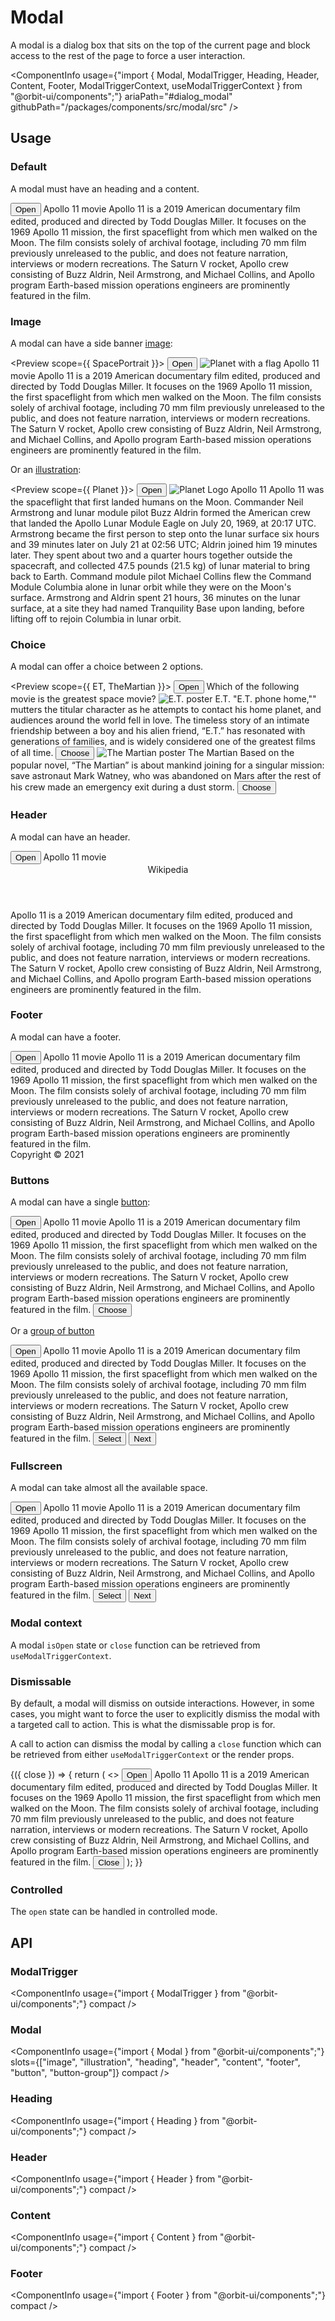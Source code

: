 
<Meta
    title="Components/Modal"
    id="modal"
/>

# Modal

<Tagline>A modal is a dialog box that sits on the top of the current page and block access to the rest of the page to force a user interaction.</Tagline>

<ComponentInfo
    usage={"import { Modal, ModalTrigger, Heading, Header, Content, Footer, ModalTriggerContext, useModalTriggerContext } from \"@orbit-ui/components\";"}
    ariaPath="#dialog_modal"
    githubPath="/packages/components/src/modal/src"
/>

## Usage

### Default

A modal must have an heading and a content.

<Preview>
    <Story name="default">
        <ModalTrigger>
            <Button variant="secondary">Open</Button>
            <Modal>
                <Heading>Apollo 11 movie</Heading>
                <Content>
                    <Paragraph>Apollo 11 is a 2019 American documentary film edited, produced and directed by Todd Douglas Miller. It focuses on the 1969 Apollo 11 mission, the first spaceflight from which men walked on the Moon.</Paragraph>
                    <Paragraph>The film consists solely of archival footage, including 70 mm film previously unreleased to the public, and does not feature narration, interviews or modern recreations. The Saturn V rocket, Apollo crew consisting of Buzz Aldrin, Neil Armstrong, and Michael Collins, and Apollo program Earth-based mission operations engineers are prominently featured in the film.</Paragraph>
                </Content>
            </Modal>
        </ModalTrigger>
    </Story>
</Preview>

### Image

A modal can have a side banner [image](?path=/story/chromatic-image--default):

<Preview scope={{ SpacePortrait }}>
    <Story name="image">
        <ModalTrigger>
            <Button variant="secondary">Open</Button>
            <Modal>
                <Image src={SpacePortrait} alt="Planet with a flag" />
                <Heading>Apollo 11 movie</Heading>
                <Content>
                    <Paragraph>Apollo 11 is a 2019 American documentary film edited, produced and directed by Todd Douglas Miller. It focuses on the 1969 Apollo 11 mission, the first spaceflight from which men walked on the Moon.</Paragraph>
                    <Paragraph>The film consists solely of archival footage, including 70 mm film previously unreleased to the public, and does not feature narration, interviews or modern recreations. The Saturn V rocket, Apollo crew consisting of Buzz Aldrin, Neil Armstrong, and Michael Collins, and Apollo program Earth-based mission operations engineers are prominently featured in the film.</Paragraph>
                </Content>
            </Modal>
        </ModalTrigger>
    </Story>
</Preview>

Or an [illustration](?path=/docs/illustration--horizontal):

<Preview scope={{ Planet }}>
    <Story name="illustration centered">
        <ModalTrigger>
            <Button variant="secondary">Open</Button>
            <Modal>
                <Illustration color="#7a49a5">
                    <Image src={Planet} alt="Planet Logo" />
                </Illustration>
                <Heading>Apollo 11</Heading>
                <Content>
                    <Paragraph>Apollo 11 was the spaceflight that first landed humans on the Moon. Commander Neil Armstrong and lunar module pilot Buzz Aldrin formed the American crew that landed the Apollo Lunar Module Eagle on July 20, 1969, at 20:17 UTC.</Paragraph>
                    <Paragraph>Armstrong became the first person to step onto the lunar surface six hours and 39 minutes later on July 21 at 02:56 UTC; Aldrin joined him 19 minutes later. They spent about two and a quarter hours together outside the spacecraft, and collected 47.5 pounds (21.5 kg) of lunar material to bring back to Earth. Command module pilot Michael Collins flew the Command Module Columbia alone in lunar orbit while they were on the Moon's surface. Armstrong and Aldrin spent 21 hours, 36 minutes on the lunar surface, at a site they had named Tranquility Base upon landing, before lifting off to rejoin Columbia in lunar orbit.</Paragraph>
                </Content>
            </Modal>
        </ModalTrigger>
    </Story>
</Preview>

### Choice

A modal can offer a choice between 2 options.

<Preview scope={{ ET, TheMartian }}>
    <Story name="choice">
        <ModalTrigger>
            <Button variant="secondary">Open</Button>
            <Modal>
                <Heading>Which of the following movie is the greatest space movie?</Heading>
                <Content>
                    <Card>
                        <Image src={ET} alt="E.T. poster" />
                        <Heading>E.T.</Heading>
                        <Content>"E.T. phone home,"" mutters the titular character as he attempts to contact his home planet, and audiences around the world fell in love. The timeless story of an intimate friendship between a boy and his alien friend, “E.T.” has resonated with generations of families, and is widely considered one of the greatest films of all time.</Content>
                        <Button>Choose</Button>
                    </Card>
                    <Card>
                        <Image src={TheMartian} alt="The Martian poster" />
                        <Heading>The Martian</Heading>
                        <Content>Based on the popular novel, “The Martian” is about mankind joining for a singular mission: save astronaut Mark Watney, who was abandoned on Mars after the rest of his crew made an emergency exit during a dust storm.</Content>
                        <Button>Choose</Button>
                    </Card>
                </Content>
            </Modal>
        </ModalTrigger>
    </Story>
</Preview>

### Header

A modal can have an header.

<Preview>
    <Story name="header">
        <ModalTrigger>
            <Button variant="secondary">Open</Button>
            <Modal>
                <Heading>Apollo 11 movie</Heading>
                <Header>
                    <TextLink href="https://en.wikipedia.org/wiki/Apollo_11_(2019_film)" external>Wikipedia</TextLink>
                </Header>
                <Content>
                    <Paragraph>Apollo 11 is a 2019 American documentary film edited, produced and directed by Todd Douglas Miller. It focuses on the 1969 Apollo 11 mission, the first spaceflight from which men walked on the Moon.</Paragraph>
                    <Paragraph>The film consists solely of archival footage, including 70 mm film previously unreleased to the public, and does not feature narration, interviews or modern recreations. The Saturn V rocket, Apollo crew consisting of Buzz Aldrin, Neil Armstrong, and Michael Collins, and Apollo program Earth-based mission operations engineers are prominently featured in the film.</Paragraph>
                </Content>
            </Modal>
        </ModalTrigger>
    </Story>
</Preview>

### Footer

A modal can have a footer.

<Preview>
    <Story name="footer">
        <ModalTrigger>
            <Button variant="secondary">Open</Button>
            <Modal>
                <Heading>Apollo 11 movie</Heading>
                <Content>
                    <Paragraph>Apollo 11 is a 2019 American documentary film edited, produced and directed by Todd Douglas Miller. It focuses on the 1969 Apollo 11 mission, the first spaceflight from which men walked on the Moon.</Paragraph>
                    <Paragraph>The film consists solely of archival footage, including 70 mm film previously unreleased to the public, and does not feature narration, interviews or modern recreations. The Saturn V rocket, Apollo crew consisting of Buzz Aldrin, Neil Armstrong, and Michael Collins, and Apollo program Earth-based mission operations engineers are prominently featured in the film.</Paragraph>
                </Content>
                <Footer>Copyright © 2021</Footer>
            </Modal>
        </ModalTrigger>
    </Story>
</Preview>

### Buttons

A modal can have a single [button](?path=/docs/button--default-story):

<Preview>
    <Story name="button">
        <ModalTrigger>
            <Button variant="secondary">Open</Button>
            <Modal>
                <Heading>Apollo 11 movie</Heading>
                <Content>
                    <Paragraph>Apollo 11 is a 2019 American documentary film edited, produced and directed by Todd Douglas Miller. It focuses on the 1969 Apollo 11 mission, the first spaceflight from which men walked on the Moon.</Paragraph>
                    <Paragraph>The film consists solely of archival footage, including 70 mm film previously unreleased to the public, and does not feature narration, interviews or modern recreations. The Saturn V rocket, Apollo crew consisting of Buzz Aldrin, Neil Armstrong, and Michael Collins, and Apollo program Earth-based mission operations engineers are prominently featured in the film.</Paragraph>
                </Content>
                <Button>Choose</Button>
            </Modal>
        </ModalTrigger>
    </Story>
</Preview>

Or a [group of button](?path=/docs/button--default-story#button-group)

<Preview>
    <Story name="button group">
        <ModalTrigger>
            <Button variant="secondary">Open</Button>
            <Modal>
                <Heading>Apollo 11 movie</Heading>
                <Content>
                    <Paragraph>Apollo 11 is a 2019 American documentary film edited, produced and directed by Todd Douglas Miller. It focuses on the 1969 Apollo 11 mission, the first spaceflight from which men walked on the Moon.</Paragraph>
                    <Paragraph>The film consists solely of archival footage, including 70 mm film previously unreleased to the public, and does not feature narration, interviews or modern recreations. The Saturn V rocket, Apollo crew consisting of Buzz Aldrin, Neil Armstrong, and Michael Collins, and Apollo program Earth-based mission operations engineers are prominently featured in the film.</Paragraph>
                </Content>
                <ButtonGroup>
                    <Button variant="secondary">Select</Button>
                    <Button>Next</Button>
                </ButtonGroup>
            </Modal>
        </ModalTrigger>
    </Story>
</Preview>

### Fullscreen

A modal can take almost all the available space.

<Preview>
    <Story name="fullscreen">
        <ModalTrigger>
            <Button variant="secondary">Open</Button>
            <Modal fullscreen>
                <Heading>Apollo 11 movie</Heading>
                <Content>
                    <Paragraph>Apollo 11 is a 2019 American documentary film edited, produced and directed by Todd Douglas Miller. It focuses on the 1969 Apollo 11 mission, the first spaceflight from which men walked on the Moon.</Paragraph>
                    <Paragraph>The film consists solely of archival footage, including 70 mm film previously unreleased to the public, and does not feature narration, interviews or modern recreations. The Saturn V rocket, Apollo crew consisting of Buzz Aldrin, Neil Armstrong, and Michael Collins, and Apollo program Earth-based mission operations engineers are prominently featured in the film.</Paragraph>
                </Content>
                <ButtonGroup>
                    <Button variant="secondary">Select</Button>
                    <Button>Next</Button>
                </ButtonGroup>
            </Modal>
        </ModalTrigger>
    </Story>
</Preview>

### Modal context

A modal `isOpen` state or `close` function can be retrieved from `useModalTriggerContext`.

<Preview filePath="/modal/docs/ModalContext" />

### Dismissable

By default, a modal will dismiss on outside interactions. However, in some cases, you might want to force the user to explicitly dismiss the modal with a targeted call to action. This is what the dismissable prop is for.

A call to action can dismiss the modal by calling a `close` function which can be retrieved from either `useModalTriggerContext` or the render props.

<Preview>
    <Story name="dismissable">
        <ModalTrigger dismissable={false}>
            {({ close }) => {
                return (
                    <>
                        <Button variant="secondary">Open</Button>
                        <Modal>
                            <Heading>Apollo 11</Heading>
                            <Content>
                                <Paragraph>Apollo 11 is a 2019 American documentary film edited, produced and directed by Todd Douglas Miller. It focuses on the 1969 Apollo 11 mission, the first spaceflight from which men walked on the Moon.</Paragraph>
                                <Paragraph>The film consists solely of archival footage, including 70 mm film previously unreleased to the public, and does not feature narration, interviews or modern recreations. The Saturn V rocket, Apollo crew consisting of Buzz Aldrin, Neil Armstrong, and Michael Collins, and Apollo program Earth-based mission operations engineers are prominently featured in the film.</Paragraph>
                            </Content>
                            <Button onClick={close}>Close</Button>
                        </Modal>
                    </>
                );
            }}
        </ModalTrigger>
    </Story>
</Preview>

### Controlled

The `open` state can be handled in controlled mode.

<Preview filePath="/modal/docs/ControlledModal" />

## API

### ModalTrigger

<ComponentInfo
    usage={"import { ModalTrigger } from \"@orbit-ui/components\";"}
    compact
/>

<ArgsTable of={InnerModalTrigger} sort="alpha" />

### Modal

<ComponentInfo
    usage={"import { Modal } from \"@orbit-ui/components\";"}
    slots={["image", "illustration", "heading", "header", "content", "footer", "button", "button-group"]}
    compact
/>

<ArgsTable of={InnerModal} sort="alpha" />

### Heading

<ComponentInfo
    usage={"import { Heading } from \"@orbit-ui/components\";"}
    compact
/>

<ArgsTable of={InnerHeading} sort="alpha" />

### Header

<ComponentInfo
    usage={"import { Header } from \"@orbit-ui/components\";"}
    compact
/>

<ArgsTable of={InnerHeader} sort="alpha" />

### Content

<ComponentInfo
    usage={"import { Content } from \"@orbit-ui/components\";"}
    compact
/>

<ArgsTable of={InnerContent} sort="alpha" />

### Footer

<ComponentInfo
    usage={"import { Footer } from \"@orbit-ui/components\";"}
    compact
/>

<ArgsTable of={InnerFooter} sort="alpha" />




